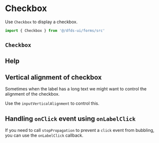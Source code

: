 
<Meta title="Hydro UI/Forms/Checkbox/Checkbox" lab />

# Checkbox

Use `Checkbox` to display a checkbox.

```jsx
import { Checkbox } from '@/dfds-ui/forms/src'
```

## `Checkbox`

<ArgsTable of={Checkbox} />

<Preview width="500px" gray>
  <Story story={Examples} />
</Preview>

## Help

<Preview width="500px" gray>
  <Story story={Help} />
</Preview>

## Vertical alignment of checkbox

Sometimes when the label has a long text we might want to control the alignment of the checkbox.

Use the `inputVerticalAlignment` to control this.

<Preview width="500px" gray>
  <Story story={InputVerticalAlignment} />
</Preview>

## Handling `onClick` event using `onLabelClick`

If you need to call `stopPropagation` to prevent a `click` event from bubbling, you can use the `onLabelClick` callback.

<Preview width="500px" gray>
  <Story story={HandlingOnClickEvent} />
</Preview>
